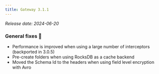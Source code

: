 ```yaml
---
title: Gateway 3.1.1
---
```


*Release date: 2024-06-20*

### General fixes 🔨

- Performance is improved when using a large number of interceptors (backported in 3.0.5)
- Pre-create folders when using RocksDB as a cache backend
- Moved the Schema Id to the headers when using field level encryption with Avro


